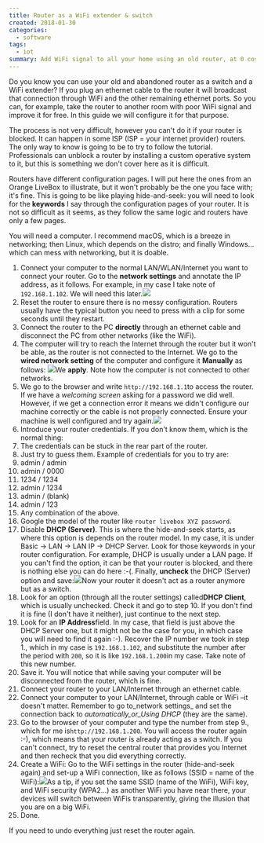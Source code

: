 ```yaml
---
title: Router as a WiFi extender & switch
created: 2018-01-30
categories:
  - software
tags:
  - iot
summary: Add WiFi signal to all your home using an old router, at 0 cost.
---
```


Do you know you can use your old and abandoned router as a switch and a WiFi extender? If you plug
an ethernet cable to the router it will broadcast that connection through WiFi and the other
remaining ethernet ports. So you can, for example, take the router to another room with poor WiFi
signal and improve it for free. In this guide we will configure it for that purpose.

The process is not very difficult, however you can't do it if your router is blocked. It can happen
in some ISP (ISP = your internet provider) routers. The only way to know is going to be to try to
follow the tutorial. Professionals can unblock a router by installing a <Note text="Like vyos.io">custom operative system to
it</Note>, but this is something we don't cover here as it is
difficult.

Routers have different configuration pages. I will put here the ones from an Orange LiveBox to
illustrate, but it won't probably be the one you face with; it's fine. This is going to be like
playing hide-and-seek: you will need to look for the **keywords** I say through the configuration
pages of your router. It is not so difficult as it seems, as they follow the same logic and routers
have only a few pages.

You will need a computer. I recommend macOS, which is a breeze in networking; then Linux, which
depends on the distro; and finally Windows... which can mess with networking, but it is doable.

1. Connect your computer to the normal LAN/WLAN/Internet you want to connect your router. Go to the
**network settings** and annotate the IP address, as it follows. For example, in my case I take
note of `192.168.1.102`. We will need this
later.![](router-as-a-wifi-repeater-switch/images/Screen_Shot_2018-01-30_at_15_37_07.png)
2. Reset the router to ensure there is no messy configuration. Routers usually have the typical
button you need to press with a clip for some seconds until they restart.
3. Connect the router to the PC **directly** through an ethernet cable and disconnect the PC from
other networks (like the WiFi).
4. The computer will try to reach the Internet through the router but it won't be able, as the
router is not connected to the Internet. <Note text="We suppose the router's default IP address is
192.168.1.1, which is the most common. However, it could be another IP. Un such case you will
need to write that IP. You can know that if you Google for the router
model."> We go to the **wired network setting** of the computer
and configure it **Manually** as follows</Note>:
![](router-as-a-wifi-repeater-switch/images/Screen-Shot-2018-01-30-at-14.43.52.png)We **apply**. Note how the
computer is not connected to other networks.
5. We go to the browser and write `http://192.168.1.1`to access the router. If we have a _welcoming
screen_ asking for a password we did well. However, if we get a connection error it means we
didn't configure our machine correctly or the cable is not properly connected. Ensure your
machine is well configured and try again.![](router-as-a-wifi-repeater-switch/images/Screen-Shot-2018-01-30-at-15.24.44.png)
6. Introduce your router credentials. If you don't know them, which is the normal thing:
 1. The credentials can be stuck in the rear part of the router.
 2. Just try to guess them. Example of credentials for you to try are:
 1. admin / admin
 2. admin / 0000
 3. 1234 / 1234
 4. admin / 1234
 5. admin / (blank)
 6. admin / 123
 7. Any combination of the above.
 3. Google the model of the router like `router livebox XYZ password`.
7. Disable **DHCP (Server)**. This is where the hide-and-seek starts, as where this option is
depends on the router model. In my case, it is under Basic -> LAN -> LAN IP -> DHCP Server. Look
for those keywords in your router configuration. For example, DHCP is usually under a LAN page.
If you can't find the option, it can be that your router is blocked, and there is nothing else
you can do here :-(. Finally, **uncheck** the DHCP (Server) option and
save:![](router-as-a-wifi-repeater-switch/images/192_168_1_1_index0_stm.png)Now your router it doesn't act as a router anymore
but as a switch.
8. Look for an option (through all the router settings) called**DHCP Client**, which is usually
unchecked. Check it and go to step 10. If you don't find it is fine (I don't have it neither),
just continue to the next step.
9. Look for an **IP Address**field. In my case, that field is just above the DHCP Server one, but
it might not be the case for you, in which case you will need to find it again :-). Recover the
IP number we took in step 1., which in my case is `192.168.1.102`, and substitute the number
after the period with `200`, so it is like `192.168.1.200`in my case. Take note of this new
number.
10. Save it. You will notice that while saving your computer will be disconnected from the router,
which is fine.
11. Connect your router to your LAN/Internet through an ethernet cable.
12. Connect your computer to your LAN/Internet, through cable or WiFi –it doesn't matter. Remember
to go to_network settings_ and set the connection back to _automatically_or_Using DHCP_ (they
are the same).
13. Go to the browser of your computer and type the number from step 9., which for me
is`http://192.168.1.200`. You will access the router again :-), which means that your router is
already acting as a switch. If you can't connect, try to reset the central router that provides
you Internet and then recheck that you did everything correctly.
14. Create a WiFi: Go to the WiFi settings in the router (hide-and-seek again) and set-up a WiFi
connection, like as follows (SSID = name of the WiFi):![](router-as-a-wifi-repeater-switch/images/192_168_1_1_index_stm-1.png)As
a tip, if you set the same SSID (name of the WiFi), WiFi key, and WiFi security (WPA2...) as
another WiFi you have near there, your devices will switch between WiFis transparently, giving
the illusion that you are on a big WiFi.
15. Done.

If you need to undo everything just reset the router again.


